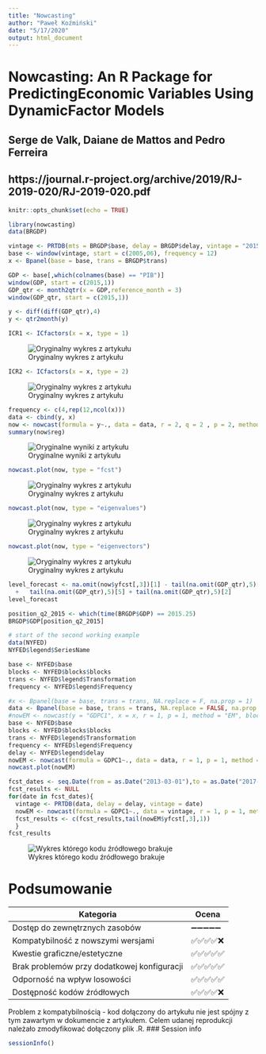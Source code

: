 ```yaml
---
title: "Nowcasting"
author: "Paweł Koźmiński"
date: "5/17/2020"
output: html_document
---
```


# Nowcasting: An R Package for PredictingEconomic Variables Using DynamicFactor Models
## Serge de Valk, Daiane de Mattos and Pedro Ferreira
## https://journal.r-project.org/archive/2019/RJ-2019-020/RJ-2019-020.pdf

```r
knitr::opts_chunk$set(echo = TRUE)
```

```r
library(nowcasting)
data(BRGDP)

vintage <- PRTDB(mts = BRGDP$base, delay = BRGDP$delay, vintage = "2015-06-01")
base <- window(vintage, start = c(2005,06), frequency = 12)
x <- Bpanel(base = base, trans = BRGDP$trans)

GDP <- base[,which(colnames(base) == "PIB")]
window(GDP, start = c(2015,1))
GDP_qtr <- month2qtr(x = GDP,reference_month = 3)
window(GDP_qtr, start = c(2015,1))

y <- diff(diff(GDP_qtr),4)
y <- qtr2month(y)

ICR1 <- ICfactors(x = x, type = 1)
```

![Oryginalny wykres z artykułu](extra/Nowcasting/Figure1.png)


```r
ICR2 <- ICfactors(x = x, type = 2)
```
![Oryginalny wykres z artykułu](extra/Nowcasting/Figure2.png)

```r
frequency <- c(4,rep(12,ncol(x)))
data <- cbind(y, x)
now <- nowcast(formula = y~., data = data, r = 2, q = 2 , p = 2, method = "2s_agg",frequency = frequency)
summary(now$reg)
```

![Oryginalne wyniki z artykułu](extra/Nowcasting/now$reg.png)

```r
nowcast.plot(now, type = "fcst")
```
![Oryginalny wykres z artykułu](extra/Nowcasting/Figure3.png)

```r
nowcast.plot(now, type = "eigenvalues")
```
![Oryginalny wykres z artykułu](extra/Nowcasting/Figure4.png)

```r
nowcast.plot(now, type = "eigenvectors")
```
![Oryginalny wykres z artykułu](extra/Nowcasting/Figure5.png)
```r

level_forecast <- na.omit(now$yfcst[,3])[1] - tail(na.omit(GDP_qtr),5)[1] +
  +   tail(na.omit(GDP_qtr),5)[5] + tail(na.omit(GDP_qtr),5)[2]
level_forecast

position_q2_2015 <- which(time(BRGDP$GDP) == 2015.25)
BRGDP$GDP[position_q2_2015]

# start of the second working example
data(NYFED)
NYFED$legend$SeriesName

base <- NYFED$base
blocks <- NYFED$blocks$blocks
trans <- NYFED$legend$Transformation
frequency <- NYFED$legend$Frequency

#x <- Bpanel(base = base, trans = trans, NA.replace = F, na.prop = 1)
data <- Bpanel(base = base, trans = trans, NA.replace = FALSE, na.prop = 1)
#nowEM <- nowcast(y = "GDPC1", x = x, r = 1, p = 1, method = "EM", blocks = blocks, frequency = frequency)
base <- NYFED$base
blocks <- NYFED$blocks$blocks
trans <- NYFED$legend$Transformation
frequency <- NYFED$legend$Frequency
delay <- NYFED$legend$delay
nowEM <- nowcast(formula = GDPC1~., data = data, r = 1, p = 1, method = "EM",blocks = blocks, frequency = frequency)
nowcast.plot(nowEM)

fcst_dates <- seq.Date(from = as.Date("2013-03-01"),to = as.Date("2017-12-01"),by = "quarter")
fcst_results <- NULL
for(date in fcst_dates){
  vintage <- PRTDB(data, delay = delay, vintage = date)
  nowEM <- nowcast(formula = GDPC1~., data = vintage, r = 1, p = 1, method = "EM",blocks = blocks, frequency = frequency)
  fcst_results <- c(fcst_results,tail(nowEM$yfcst[,3],1))
  }
fcst_results
```

![Wykres którego kodu źródłowego brakuje](extra/Nowcasting/Figure6.png)



# Podsumowanie
| Kategoria | Ocena |
|-----------|-------|
| Dostęp do zewnętrznych zasobów |➖➖➖➖➖️|
| Kompatybilność z nowszymi wersjami |✅✅✅✅❌|
| Kwestie graficzne/estetyczne |✅✅✅✅✅|
| Brak problemów przy dodatkowej konfiguracji |✅✅✅✅✅|
| Odporność na wpływ losowości |✅✅✅✅✅|
| Dostępność kodów źródłowych |✅✅✅✅❌|

Problem z kompatybilnością - kod dołączony do artykułu nie jest spójny z tym zawartym w dokumencie z artykułem. Celem udanej reprodukcji należało zmodyfikować dołączony plik .R.
### Session info
```r
sessionInfo()
```





